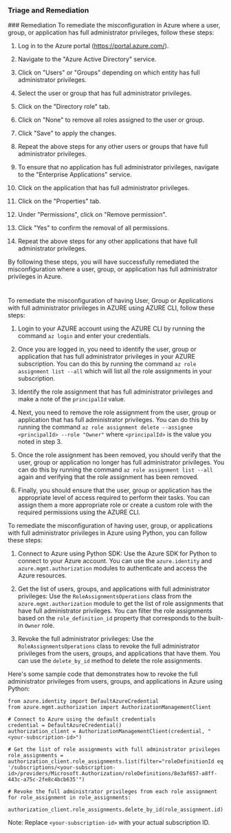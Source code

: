 
### Triage and Remediation
<Tabs>
<Tab title='Remediation'>
### Remediation

<AccordionGroup>
<Accordion title='Using Console' defaultOpen='true'>
To remediate the misconfiguration in Azure where a user, group, or application has full administrator privileges, follow these steps:

1. Log in to the Azure portal (https://portal.azure.com/).

2. Navigate to the "Azure Active Directory" service.

3. Click on "Users" or "Groups" depending on which entity has full administrator privileges.

4. Select the user or group that has full administrator privileges.

5. Click on the "Directory role" tab.

6. Click on "None" to remove all roles assigned to the user or group.

7. Click "Save" to apply the changes.

8. Repeat the above steps for any other users or groups that have full administrator privileges.

9. To ensure that no application has full administrator privileges, navigate to the "Enterprise Applications" service.

10. Click on the application that has full administrator privileges.

11. Click on the "Properties" tab.

12. Under "Permissions", click on "Remove permission".

13. Click "Yes" to confirm the removal of all permissions.

14. Repeat the above steps for any other applications that have full administrator privileges.

By following these steps, you will have successfully remediated the misconfiguration where a user, group, or application has full administrator privileges in Azure.

#
</Accordion>

<Accordion title='Using CLI'>
To remediate the misconfiguration of having User, Group or Applications with full administrator privileges in AZURE using AZURE CLI, follow these steps:

1. Login to your AZURE account using the AZURE CLI by running the command `az login` and enter your credentials.

2. Once you are logged in, you need to identify the user, group or application that has full administrator privileges in your AZURE subscription. You can do this by running the command `az role assignment list --all` which will list all the role assignments in your subscription.

3. Identify the role assignment that has full administrator privileges and make a note of the `principalId` value.

4. Next, you need to remove the role assignment from the user, group or application that has full administrator privileges. You can do this by running the command `az role assignment delete --assignee <principalId> --role "Owner"` where `<principalId>` is the value you noted in step 3.

5. Once the role assignment has been removed, you should verify that the user, group or application no longer has full administrator privileges. You can do this by running the command `az role assignment list --all` again and verifying that the role assignment has been removed.

6. Finally, you should ensure that the user, group or application has the appropriate level of access required to perform their tasks. You can assign them a more appropriate role or create a custom role with the required permissions using the AZURE CLI.
</Accordion>

<Accordion title='Using Python'>
To remediate the misconfiguration of having user, group, or applications with full administrator privileges in Azure using Python, you can follow these steps:

1. Connect to Azure using Python SDK: Use the Azure SDK for Python to connect to your Azure account. You can use the `azure.identity` and `azure.mgmt.authorization` modules to authenticate and access the Azure resources.

2. Get the list of users, groups, and applications with full administrator privileges: Use the `RoleAssignmentsOperations` class from the `azure.mgmt.authorization` module to get the list of role assignments that have full administrator privileges. You can filter the role assignments based on the `role_definition_id` property that corresponds to the built-in `Owner` role.

3. Revoke the full administrator privileges: Use the `RoleAssignmentsOperations` class to revoke the full administrator privileges from the users, groups, and applications that have them. You can use the `delete_by_id` method to delete the role assignments.

Here's some sample code that demonstrates how to revoke the full administrator privileges from users, groups, and applications in Azure using Python:

```
from azure.identity import DefaultAzureCredential
from azure.mgmt.authorization import AuthorizationManagementClient

# Connect to Azure using the default credentials
credential = DefaultAzureCredential()
authorization_client = AuthorizationManagementClient(credential, "<your-subscription-id>")

# Get the list of role assignments with full administrator privileges
role_assignments = authorization_client.role_assignments.list(filter="roleDefinitionId eq '/subscriptions/<your-subscription-id>/providers/Microsoft.Authorization/roleDefinitions/8e3af657-a8ff-443c-a75c-2fe8c4bcb635'")

# Revoke the full administrator privileges from each role assignment
for role_assignment in role_assignments:
    authorization_client.role_assignments.delete_by_id(role_assignment.id)
```

Note: Replace `<your-subscription-id>` with your actual subscription ID.
</Accordion>

</AccordionGroup>
</Tab>
</Tabs>
